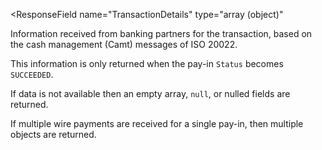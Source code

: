 
<ResponseField
  name="TransactionDetails"
  type="array (object)"
>
Information received from banking partners for the transaction, based on the cash management (Camt) messages of ISO 20022.

This information is only returned when the pay-in `Status` becomes `SUCCEEDED`.

If data is not available then an empty array, `null`, or nulled fields are returned.

If multiple wire payments are received for a single pay-in, then multiple objects are returned.

<Expandable title="properties">
<BankTransactionDomainCodeResponse />
<BankTransactionDomainFamilyCodeResponse />
<BankTransactionDomainSubFamilyCodeResponse />
<ReferencesResponse />
<DebtorNameResponse />
<DebtorAccountResponse />
<DebtorAgentResponse />
<DebtorAddressLine1Response />
<DebtorAddressLine2Response />
<DebtorAddressLine3Response />
<RemittanceInformationLine1Response />
<RemittanceInformationLine2Response />
<RemittanceInformationLine3Response />
<RemittanceInformationLine4Response />
</Expandable>
</ResponseField>